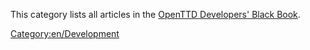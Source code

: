 This category lists all articles in the [[en/Development Documentation|OpenTTD Developers' Black Book]].

[[Category:en/Development]]